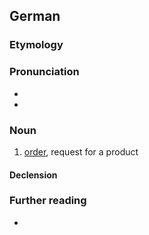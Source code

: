 ==German==

===Etymology===
{{suffix|bestellen|ung|lang=de}}

===Pronunciation===
* {{IPA|/bəˈʃtɛlʊŋ/|lang=de}}
* {{audio|De-Bestellung.ogg|Audio|lang=de}}

===Noun===
{{de-noun|f}}

# [[order]], request for a product

====Declension====
{{de-decl-noun-f|en}}

===Further reading===
* {{R:Duden}}